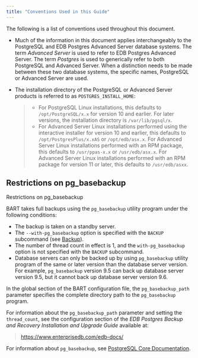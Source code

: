 ```yaml
---
title: "Conventions Used in this Guide"
---
```


<div id="conventions_used_in_this_guide" class="registered_link"></div>


The following is a list of conventions used throughout this document.

  - Much of the information in this document applies interchangeably to the PostgreSQL and EDB Postgres Advanced Server database systems. The term *Advanced Server* is used to refer to EDB Postgres Advanced Server. The term *Postgres* is used to generically refer to both PostgreSQL and Advanced Server. When a distinction needs to be made between these two database systems, the specific names, PostgreSQL or Advanced Server are used.

  - The installation directory of the PostgreSQL or Advanced Server products is referred to as `POSTGRES_INSTALL_HOME`:
    
    >   - For PostgreSQL Linux installations, this defaults to `/opt/PostgreSQL/x.x` for version 10 and earlier. For later versions, the installation directory is `/var/lib/pgsql/x`.
    >   - For Advanced Server Linux installations performed using the interactive installer for version 10 and earlier, this defaults to `/opt/PostgresPlus/x.xAS` or `/opt/edb/asx.x`. For Advanced Server Linux installations performed with an RPM package, this defaults to `/usr/ppas-x.x` or `/usr/edb/asx.x`. For Advanced Server Linux installations performed with an RPM package for version 11 or later, this defaults to `/usr/edb/asxx`.

## Restrictions on pg_basebackup

<div class="index">

Restrictions on pg_basebackup

</div>

BART takes full backups using the `pg_basebackup` utility program under the following conditions:

  - The backup is taken on a standby server.
  - The `--with-pg_basebackup` option is specified with the `BACKUP` subcommand (see [Backup](../03_using_bart/03_basic_bart_subcommand_usage/03_backup#backup)).
  - The number of thread count in effect is 1, and the `with-pg_basebackup` option is not specified with the `BACKUP` subcommand.
  - Database servers can only be backed up by using `pg_basebackup` utility program of the same or later version than the database server version. For example, `pg_basebackup` version 9.5 can back up database server version 9.5, but it cannot back up database server version 9.6.

In the global section of the BART configuration file, the `pg_basebackup_path` parameter specifies the complete directory path to the `pg_basebackup` program.

For information about the `pg_basebackup_path` parameter and setting the `thread_count`, see the configuration section of the *EDB Postgres Backup and Recovery Installation and Upgrade Guide* available at:

> <https://www.enterprisedb.com/edb-docs/>

For information about `pg_basebackup`, see [PostgreSQL Core Documentation](https://postgresql.org/docs/current/static/app-pgbasebackup.html).
